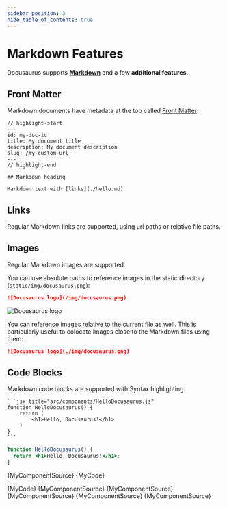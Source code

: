 ```yaml
---
sidebar_position: 3
hide_table_of_contents: true
---
```



# Markdown Features

Docusaurus supports **[Markdown](https://daringfireball.net/projects/markdown/syntax)** and a few **additional features**.

## Front Matter

Markdown documents have metadata at the top called [Front Matter](https://jekyllrb.com/docs/front-matter/):

```text title="my-doc.md"
// highlight-start
---
id: my-doc-id
title: My document title
description: My document description
slug: /my-custom-url
---
// highlight-end

## Markdown heading

Markdown text with [links](./hello.md)
```

## Links

Regular Markdown links are supported, using url paths or relative file paths.

## Images

Regular Markdown images are supported.

You can use absolute paths to reference images in the static directory (`static/img/docusaurus.png`):

```md
![Docusaurus logo](/img/docusaurus.png)
```

![Docusaurus logo](/img/docusaurus.png)

You can reference images relative to the current file as well. This is particularly useful to colocate images close to the Markdown files using them:

```md
![Docusaurus logo](./img/docusaurus.png)
```

## Code Blocks

Markdown code blocks are supported with Syntax highlighting.

    ```jsx title="src/components/HelloDocusaurus.js"
    function HelloDocusaurus() {
        return (
            <h1>Hello, Docusaurus!</h1>
        )
    }
    ```

```jsx title="src/components/HelloDocusaurus.js"
function HelloDocusaurus() {
  return <h1>Hello, Docusaurus!</h1>;
}
```

<CodeBlock
  language="json"
  showLineNumbers>{MyComponentSource}
</CodeBlock>
<CodeBlock 
  language="json"
  showLineNumbers>{MyCode}
</CodeBlock>

<Tabs groupId="code-block" defaultValue="Python">
  <TabItem value="C" label="C" default>
    <CodeBlock language="json" showLineNumbers>{MyCode}</CodeBlock>
  </TabItem>
  <TabItem value="C++" label="C++">
    <CodeBlock language="json" showLineNumbers>{MyComponentSource}</CodeBlock>
  </TabItem>
  <TabItem value="Python" label="Python">
    <CodeBlock language="json" showLineNumbers>{MyComponentSource}</CodeBlock>
  </TabItem>
</Tabs>

<Tabs groupId="code-block" defaultValue="Python">
  <TabItem value="C" label="C" default>
    <CodeBlock language="json">{MyComponentSource}</CodeBlock>
  </TabItem>
  <TabItem value="C++" label="C++">
    <CodeBlock language="json">{MyComponentSource}</CodeBlock>
  </TabItem>
  <TabItem value="Python" label="Python">
    <CodeBlock language="json">{MyComponentSource}</CodeBlock>
  </TabItem>
</Tabs>